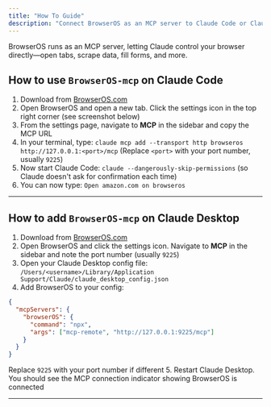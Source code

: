 ```yaml
---
title: "How To Guide"
description: "Connect BrowserOS as an MCP server to Claude Code or Claude Desktop"
---
```


BrowserOS runs as an MCP server, letting Claude control your browser directly—open tabs, scrape data, fill forms, and more.

## How to use `BrowserOS-mcp` on Claude Code

1. Download from [BrowserOS.com](https://BrowserOS.com)
2. Open BrowserOS and open a new tab. Click the settings icon in the top right corner (see screenshot below)
3. From the settings page, navigate to **MCP** in the sidebar and copy the MCP URL
4. In your terminal, type: `claude mcp add --transport http browseros http://127.0.0.1:<port>/mcp` (Replace `<port>` with your port number, usually `9225`)
5. Now start Claude Code: `claude --dangerously-skip-permissions` (so Claude doesn't ask for confirmation each time)
6. You can now type: `Open amazon.com on browseros`

---

## How to add `BrowserOS-mcp` on Claude Desktop

1. Download from [BrowserOS.com](https://BrowserOS.com)
2. Open BrowserOS and click the settings icon. Navigate to **MCP** in the sidebar and note the port number (usually `9225`)
3. Open your Claude Desktop config file: `/Users/<username>/Library/Application Support/Claude/claude_desktop_config.json`
4. Add BrowserOS to your config:
```json
{
  "mcpServers": {
    "browserOS": {
      "command": "npx",
      "args": ["mcp-remote", "http://127.0.0.1:9225/mcp"]
    }
  }
}
```
Replace `9225` with your port number if different
5. Restart Claude Desktop. You should see the MCP connection indicator showing BrowserOS is connected

---
